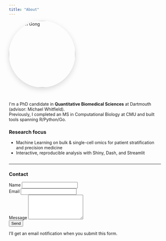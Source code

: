 ```yaml
---
title: "About"
---
```

```{=html}
<!-- Simple, responsive two‑column layout for headshot + bio -->
<div style="display:flex; gap:2rem; align-items:center; flex-wrap:wrap;">

  <!-- Profile image -->
  <img src="images/profile.jpg"
       alt="Zhiyun Gong"
       style="width:220px; height:220px; object-fit:cover; border-radius:50%; box-shadow:0 6px 18px rgba(0,0,0,0.15);">

  <!-- Bio block (your existing content) -->
  <div style="flex:1; min-width:280px;">
    <p>I'm a PhD candidate in <strong>Quantitative Biomedical Sciences</strong> at Dartmouth (advisor: Michael Whitfield).<br>
    Previously, I completed an MS in Computational Biology at CMU and built tools spanning R/Python/Go.</p>

    <h3>Research focus</h3>
    <ul>
      <li>Machine Learning on bulk &amp; single-cell omics for patient stratification and precision medicine </li>
      <li>Interactive, reproducible analysis with Shiny, Dash, and Streamlit</li>
    </ul>
  </div>
</div>
```
---
<!-- 
### CV

- **Download my CV (PDF/Docx):** [CV_Gong_Zhiyun_24S.docx](CV_Gong_Zhiyun_24S.docx)

--- -->

### Contact

```{=html}
<form action="https://formspree.io/f/myzpvzyz" method="POST" class="mb-4" style="max-width:640px">
  <div class="mb-3">
    <label for="name" class="form-label">Name</label>
    <input id="name" name="name" type="text" class="form-control" required>
  </div>

  <div class="mb-3">
    <label for="email" class="form-label">Email</label>
    <input id="email" name="email" type="email" class="form-control" required>
  </div>

  <div class="mb-3">
    <label for="message" class="form-label">Message</label>
    <textarea id="message" name="message" rows="5" class="form-control" required></textarea>
  </div>

  <!-- optional: subject line in the email you receive -->
  <input type="hidden" name="_subject" value="New message from zhiyungong.com">

  <!-- spam honeypot -->
  <input type="text" name="_gotcha" style="display:none">

  <!-- after‑submit redirect (use full URL if on GitHub Pages) -->
  <input type="hidden" name="_next" value="/thank-you.html">

  <button type="submit" class="btn btn-primary">Send</button>
</form>
<div class="text-muted" style="max-width:640px">
  I’ll get an email notification when you submit this form.
</div>
```